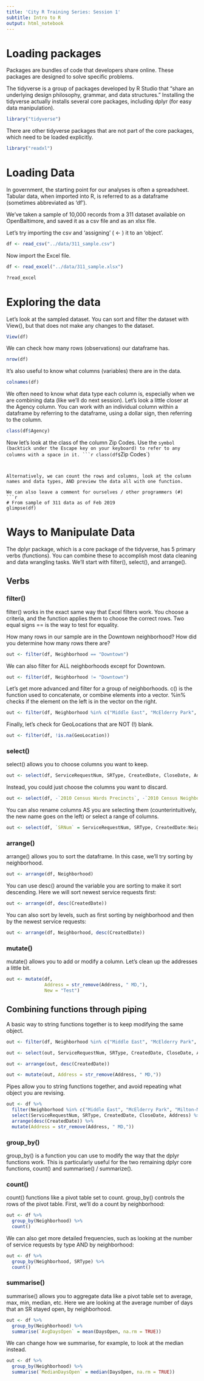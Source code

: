 ```yaml
---
title: 'City R Training Series: Session 1'
subtitle: Intro to R
output: html_notebook
---
```


# Loading packages
Packages are bundles of code that developers share online. These packages are designed to solve specific problems.

The tidyverse is a group of packages developed by R Studio that "share an underlying design philosophy, grammar, and data structures." Installing the tidyverse actually installs several core packages, including dplyr (for easy data manipulation).

```r
library("tidyverse")
```

There are other tidyverse packages that are not part of the core packages, which need to be loaded explicitly.

```r
library("readxl")
```

# Loading Data

In government, the starting point for our analyses is often a spreadsheet. Tabular data, when imported into R, is referred to as a dataframe (sometimes abbreviated as 'df').

We've taken a sample of 10,000 records from a 311 dataset available on OpenBaltimore, and saved it as a csv file and as an xlsx file.

Let's try importing the csv and 'assigning' ( <- ) it to an 'object'.

```r
df <- read_csv("../data/311_sample.csv")
```

Now import the Excel file.
```r
df <- read_excel("../data/311_sample.xlsx")
```

```r
?read_excel
```

# Exploring the data

Let's look at the sampled dataset. You can sort and filter the dataset with View(), but that does not make any changes to the dataset.

```r
View(df)
```

We can check how many rows (observations) our dataframe has.
```r
nrow(df)
```

It's also useful to know what columns (variables) there are in the data.
```r
colnames(df)
```

We often need to know what data type each column is, especially when we are combining data (like we'll do next session). Let's look a little closer at the Agency column. You can work with an individual column within a dataframe by referring to the dataframe, using a dollar sign, then referring to the column.

```r
class(df$Agency)
```

Now let's look at the class of the column Zip Codes. Use the ` symbol (backtick under the Escape key on your keyboard) to refer to any columns with a space in it.
```r
class(df$`Zip Codes`)
```


Alternatively, we can count the rows and columns, look at the column names and data types, AND preview the data all with one function.

We can also leave a comment for ourselves / other programmers (#)
```r
# From sample of 311 data as of Feb 2019
glimpse(df)
```


# Ways to Manipulate Data

The dplyr package, which is a core package of the tidyverse, has 5 primary verbs (functions). You can combine these to accomplish most data cleaning and data wrangling tasks. We'll start with filter(), select(), and arrange().

## Verbs

### filter()

filter() works in the exact same way that Excel filters work. You choose a criteria, and the function applies them to choose the correct rows. Two equal signs == is the way to test for equality.

How many rows in our sample are in the Downtown neighborhood? How did you determine how many rows there are?

```r
out <- filter(df, Neighborhood == "Downtown")
```

We can also filter for ALL neighborhoods except for Downtown.
```r
out <- filter(df, Neighborhood != "Downtown")
```

Let's get more advanced and filter for a group of neighborhoods. c() is the function used to concatenate, or combine elements into a vector. %in% checks if the element on the left is in the vector on the right.
```r
out <- filter(df, Neighborhood %in% c("Middle East", "McElderry Park", "Milton-Montford"))
```

Finally, let's check for GeoLocations that are NOT (!) blank.
```r
out <- filter(df, !is.na(GeoLocation))
```

### select()
select() allows you to choose columns you want to keep.

```r
out <- select(df, ServiceRequestNum, SRType, CreatedDate, CloseDate, Address)
```
Instead, you could just choose the columns you want to discard.

```r
out <- select(df, -`2010 Census Wards Precincts`, -`2010 Census Neighborhoods`)
```

You can also rename columns AS you are selecting them (counterintuitively, the new name goes on the left) or select a range of columns.
```r
out <- select(df, `SRNum` = ServiceRequestNum, SRType, CreatedDate:Neighborhood)
```

### arrange()

arrange() allows you to sort the dataframe. In this case, we'll try sorting by neighborhood.

```r
out <- arrange(df, Neighborhood)
```

You can use desc() around the variable you are sorting to make it sort descending. Here we will sort newest service requests first:

```r
out <- arrange(df, desc(CreatedDate))
```

You can also sort by levels, such as first sorting by neighborhood and then by the newest service requests:

```r
out <- arrange(df, Neighborhood, desc(CreatedDate))
```


### mutate()

mutate() allows you to add or modify a column. Let's clean up the addresses a little bit.
```r
out <- mutate(df,
              Address = str_remove(Address, " MD,"),
              New = "Test")
```

## Combining functions through piping

A basic way to string functions together is to keep modifying the same object.
```r
out <- filter(df, Neighborhood %in% c("Middle East", "McElderry Park", "Milton-Montford"))

out <- select(out, ServiceRequestNum, SRType, CreatedDate, CloseDate, Address)

out <- arrange(out, desc(CreatedDate))

out <- mutate(out, Address = str_remove(Address, " MD,"))

```

Pipes allow you to string functions together, and avoid repeating what object you are revising. 

```r
out <- df %>%
  filter(Neighborhood %in% c("Middle East", "McElderry Park", "Milton-Montford")) %>%
  select(ServiceRequestNum, SRType, CreatedDate, CloseDate, Address) %>%
  arrange(desc(CreatedDate)) %>%
  mutate(Address = str_remove(Address, " MD,"))

```


### group_by()
group_by() is a function you can use to modify the way that the dplyr functions work. This is particularly useful for the two remaining dplyr core functions, count() and summarise() / summarize().


### count()
count() functions like a pivot table set to count. group_by() controls the rows of the pivot table. First, we'll do a count by neighborhood:

```r
out <- df %>%
  group_by(Neighborhood) %>%
  count()
```


We can also get more detailed frequencies, such as looking at the number of service requests by type AND by neighborhood:

```r
out <- df %>%
  group_by(Neighborhood, SRType) %>%
  count()
```


### summarise()

summarise() allows you to aggregate data like a pivot table set to average, max, min, median, etc. Here we are looking at the average number of days that an SR stayed open, by neighborhood.

```r
out <- df %>%
  group_by(Neighborhood) %>%
  summarise(`AvgDaysOpen` = mean(DaysOpen, na.rm = TRUE))
```

We can change how we summarise, for example, to look at the median instead.
```r
out <- df %>%
  group_by(Neighborhood) %>%
  summarise(`MedianDaysOpen` = median(DaysOpen, na.rm = TRUE))
```